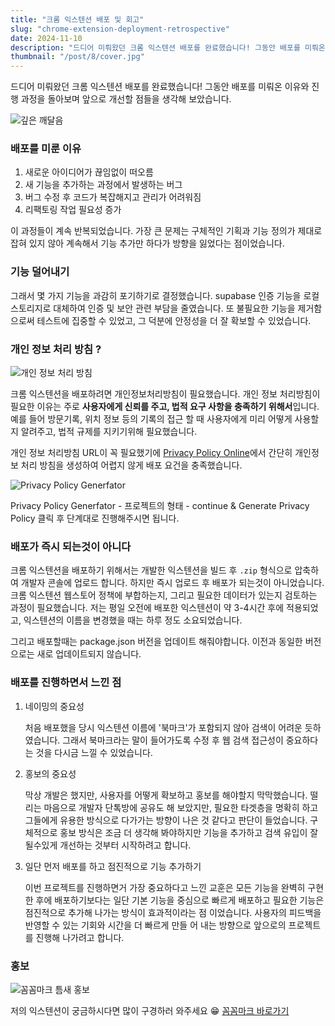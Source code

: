 ```yaml
---
title: "크롬 익스텐션 배포 및 회고"
slug: "chrome-extension-deployment-retrospective"
date: 2024-11-10
description: "드디어 미뤄왔던 크롬 익스텐션 배포를 완료했습니다! 그동안 배포를 미뤄온 이유와 진행 과정을 돌아보며 앞으로 개선할 점들을 생각해 보았습니다."
thumbnail: "/post/8/cover.jpg"
---
```


드디어 미뤄왔던 크롬 익스텐션 배포를 완료했습니다! 그동안 배포를 미뤄온 이유와 진행 과정을 돌아보며 앞으로 개선할 점들을 생각해 보았습니다.

![깊은 깨달음](/post/8/1.png)

### 배포를 미룬 이유

1. 새로운 아이디어가 끊임없이 떠오름
2. 새 기능을 추가하는 과정에서 발생하는 버그
3. 버그 수정 후 코드가 복잡해지고 관리가 어려워짐
4. 리팩토링 작업 필요성 증가

이 과정들이 계속 반복되었습니다. 가장 큰 문제는 구체적인 기획과 기능 정의가 제대로 잡혀 있지 않아 계속해서 기능 추가만 하다가 방향을 잃었다는 점이었습니다.

### 기능 덜어내기

그래서 몇 가지 기능을 과감히 포기하기로 결정했습니다. supabase 인증 기능을 로컬 스토리지로 대체하여 인증 및 보안 관련 부담을 줄였습니다. 또 불필요한 기능을 제거함으로써 테스트에 집중할 수 있었고, 그 덕분에 안정성을 더 잘 확보할 수 있었습니다.

### 개인 정보 처리 방침 ?

![개인 정보 처리 방침](/post/8/2.png)

크롬 익스텐션을 배포하려면 개인정보처리방침이 필요했습니다. 개인 정보 처리방침이 필요한 이유는 주로 **사용자에게 신뢰를 주고, 법적 요구 사항을 충족하기 위해서**입니다. 예를 들어 방문기록, 위치 정보 등의 기록의 접근 할 때 사용자에게 미리 어떻게 사용할지 알려주고, 법적 규제를 지키기위해 필요했습니다.

개인 정보 처리방침 URL이 꼭 필요했기에 [Privacy Policy Online](https://www.privacypolicyonline.com/)에서 간단히 개인정보 처리 방침을 생성하여 어렵지 않게 배포 요건을 충족했습니다.

![Privacy Policy Generfator](/post/8/3.png)

Privacy Policy Generfator - 프로젝트의 형태 - continue & Generate Privacy Policy 클릭 후 단계대로 진행해주시면 됩니다.

### 배포가 즉시 되는것이 아니다

크롬 익스텐션을 배포하기 위해서는 개발한 익스텐션을 빌드 후 `.zip` 형식으로 압축하여 개발자 콘솔에 업로드 합니다. 하지만 즉시 업로드 후 배포가 되는것이 아니었습니다. 크롬 익스텐션 웹스토어 정책에 부합하는지, 그리고 필요한 데이터가 있는지 검토하는 과정이 필요했습니다. 저는 평일 오전에 배포한 익스텐션이 약 3-4시간 후에 적용되었고, 익스텐션의 이름을 변경했을 때는 하루 정도 소요되었습니다.

그리고 배포할때는 package.json 버전을 업데이트 해줘야합니다. 이전과 동일한 버전으로는 새로 업데이트되지 않습니다.

### 배포를 진행하면서 느낀 점

1. 네이밍의 중요성

   처음 배포했을 당시 익스텐션 이름에 '북마크'가 포함되지 않아 검색이 어려운 듯하였습니다. 그래서 북마크라는 말이 들어가도록 수정 후 웹 검색 접근성이 중요하다는 것을 다시금 느낄 수 있었습니다.

2. 홍보의 중요성

   막상 개발은 했지만, 사용자를 어떻게 확보하고 홍보를 해야할지 막막했습니다. 떨리는 마음으로 개발자 단톡방에 공유도 해 보았지만, 필요한 타겟층을 명확히 하고 그들에게 유용한 방식으로 다가가는 방향이 나은 것 같다고 판단이 들었습니다. 구체적으로 홍보 방식은 조금 더 생각해 봐야하지만 기능을 추가하고 검색 유입이 잘 될수있게 개선하는 것부터 시작하려고 합니다.

3. 일단 먼저 배포를 하고 점진적으로 기능 추가하기

   이번 프로젝트를 진행하면거 가장 중요하다고 느낀 교훈은 모든 기능을 완벽히 구현한 후에 배포하기보다는 일단 기본 기능을 중심으로 빠르게 배포하고 필요한 기능은 점진적으로 추가해 나가는 방식이 효과적이라는 점 이었습니다. 사용자의 피드백을 반영할 수 있는 기회와 시간을 더 빠르게 만들 어 내는 방향으로 앞으로의 프로젝트를 진행해 나가려고 합니다.

### 홍보

![꼼꼼마크 틈새 홍보](/post/8/4.png)

저의 익스텐션이 궁금하시다면 많이 구경하러 와주세요 😁 [꼼꼼마크 바로가기](https://chromewebstore.google.com/detail/%EB%B6%81%EB%A7%88%ED%81%AC%EB%A5%BC-%EA%B0%84%EB%8B%A8%ED%95%98%EA%B2%8C-%EA%BC%BC%EA%BC%BC%EB%A7%88%ED%81%AC/jmnomagllmdhkcdjbondejnaeeibehkd)
